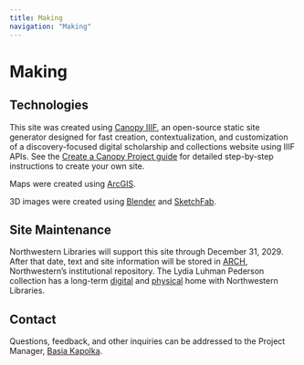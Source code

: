 ```yaml
---
title: Making
navigation: "Making"
---
```


# Making

## Technologies

This site was created using [Canopy IIIF](https://canopy-iiif.github.io/docs/about), an open-source static site generator designed for fast creation, contextualization, and customization of a discovery-focused digital scholarship and collections website using IIIF APIs.  See the [Create a Canopy Project guide](https://canopy-iiif.github.io/docs/get-started) for detailed step-by-step instructions to create your own site.

Maps were created using [ArcGIS](https://www.arcgis.com/index.html).

3D images were created using [Blender](https://www.blender.org/) and [SketchFab](https://sketchfab.com/feed).

## Site Maintenance

Northwestern Libraries will support this site through December 31, 2029. After that date, text and site information will be stored in [ARCH](https://arch.library.northwestern.edu/), Northwestern’s institutional repository. The Lydia Luhman Pederson collection has a long-term [digital](https://dc.library.northwestern.edu/collections/a2d334d8-8ea7-4dca-a65a-25509b76283c) and [physical](https://search.library.northwestern.edu/permalink/01NWU_INST/h04e76/alma9980757755902441) home with Northwestern Libraries.

## Contact

Questions, feedback, and other inquiries can be addressed to the Project Manager, [Basia Kapolka](mailto:basia.kapolka@northwestern.edu).



